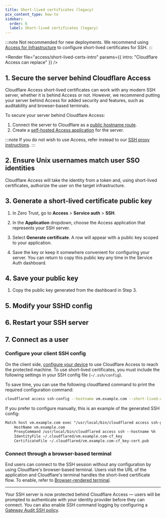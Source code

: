 ```yaml
---
title: Short-lived certificates (legacy)
pcx_content_type: how-to
sidebar:
  order: 6
  label: Short-lived certificates (legacy)
---
```



:::note
Not recommended for new deployments. We recommend using [Access for Infrastructure](/cloudflare-one/connections/connect-networks/use-cases/ssh/ssh-infrastructure-access/) to configure short-lived certificates for SSH.
:::

<Render
	file="access/short-lived-certs-intro"
	params={{ intro: "Cloudflare Access can replace" }}
/>

## 1. Secure the server behind Cloudflare Access

Cloudflare Access short-lived certificates can work with any modern SSH server, whether it is behind Access or not. However, we recommend putting your server behind Access for added security and features, such as auditability and browser-based terminals.

To secure your server behind Cloudflare Access:

1. Connect the server to Cloudflare as a [public hostname route](/cloudflare-one/connections/connect-networks/use-cases/ssh/#1-connect-the-server-to-cloudflare-1).
2. Create a [self-hosted Access application](/cloudflare-one/applications/configure-apps/self-hosted-apps/) for the server.

:::note
If you do not wish to use Access, refer instead to our [SSH proxy instructions](/cloudflare-one/policies/gateway/network-policies/ssh-logging/).
:::

## 2. Ensure Unix usernames match user SSO identities

Cloudflare Access will take the identity from a token and, using short-lived certificates, authorize the user on the target infrastructure.

<Render file="ssh/usernames" />

## 3. Generate a short-lived certificate public key

1. In Zero Trust, go to **Access** > **Service auth** > **SSH**.

2. In the **Application** dropdown, choose the Access application that represents your SSH server.

3. Select **Generate certificate**. A row will appear with a public key scoped to your application.

4. Save the key or keep it somewhere convenient for configuring your server.
   You can return to copy this public key any time in the Service Auth dashboard.

## 4. Save your public key

1. Copy the public key generated from the dashboard in Step 3.

<Render file="ssh/public-key" />

## 5. Modify your SSHD config

<Render file="ssh/modify-sshd" />

## 6. Restart your SSH server

<Render file="ssh/restart-server" />

## 7. Connect as a user

### Configure your client SSH config

On the client side, [configure your device](/cloudflare-one/connections/connect-networks/use-cases/ssh/) to use Cloudflare Access to reach the protected machine. To use short-lived certificates, you must include the following settings in your SSH config file (`~/.ssh/config`).

To save time, you can use the following cloudflared command to print the required configuration command:

```sh
cloudflared access ssh-config --hostname vm.example.com --short-lived-cert
```

If you prefer to configure manually, this is an example of the generated SSH config:

```txt
Match host vm.example.com exec "/usr/local/bin/cloudflared access ssh-gen --hostname %h"
    HostName vm.example.com
    ProxyCommand /usr/local/bin/cloudflared access ssh --hostname %h
    IdentityFile ~/.cloudflared/vm.example.com-cf_key
    CertificateFile ~/.cloudflared/vm.example.com-cf_key-cert.pub
```

### Connect through a browser-based terminal

End users can connect to the SSH session without any configuration by using Cloudflare's browser-based terminal. Users visit the URL of the application and Cloudflare's terminal handles the short-lived certificate flow. To enable, refer to [Browser-rendered terminal](/cloudflare-one/applications/non-http/browser-rendering/).

---

Your SSH server is now protected behind Cloudflare Access — users will be prompted to authenticate with your identity provider before they can connect. You can also enable SSH command logging by configuring a [Gateway Audit SSH policy](/cloudflare-one/policies/gateway/network-policies/ssh-logging/).
